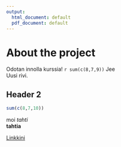 ```yaml
---
output:
  html_document: default
  pdf_document: default
---
```


# About the project

Odotan innolla kurssia! `r sum(c(8,7,9)) ` Jee  
Uusi rivi.

## Header 2

```r
sum(c(8,7,10))
```
moi
*tahti*  
**tahtia**

[Linkkini](https://github.com/jone8/IODS-project)